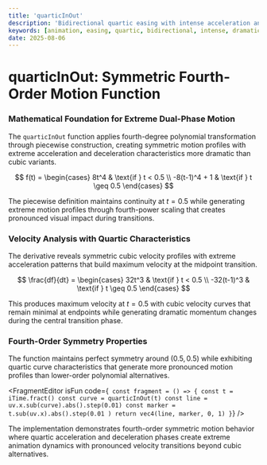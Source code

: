```yaml
---
title: 'quarticInOut'
description: 'Bidirectional quartic easing with intense acceleration and dramatic deceleration phases'
keywords: [animation, easing, quartic, bidirectional, intense, dramatic]
date: 2025-08-06
---
```



# quarticInOut: Symmetric Fourth-Order Motion Function

### Mathematical Foundation for Extreme Dual-Phase Motion

The `quarticInOut` function applies fourth-degree polynomial transformation through piecewise construction, creating symmetric motion profiles with extreme acceleration and deceleration characteristics more dramatic than cubic variants.

$$
f(t) = \begin{cases}
8t^4 & \text{if } t < 0.5 \\
-8(t-1)^4 + 1 & \text{if } t \geq 0.5
\end{cases}
$$

The piecewise definition maintains continuity at $t = 0.5$ while generating extreme motion profiles through fourth-power scaling that creates pronounced visual impact during transitions.

### Velocity Analysis with Quartic Characteristics

The derivative reveals symmetric cubic velocity profiles with extreme acceleration patterns that build maximum velocity at the midpoint transition.

$$
\frac{df}{dt} = \begin{cases}
32t^3 & \text{if } t < 0.5 \\
-32(t-1)^3 & \text{if } t \geq 0.5
\end{cases}
$$

This produces maximum velocity at $t = 0.5$ with cubic velocity curves that remain minimal at endpoints while generating dramatic momentum changes during the central transition phase.

### Fourth-Order Symmetry Properties

The function maintains perfect symmetry around $(0.5, 0.5)$ while exhibiting quartic curve characteristics that generate more pronounced motion profiles than lower-order polynomial alternatives.

<FragmentEditor
        isFun
        code={`
const fragment = () => {
        const t = iTime.fract()
        const curve = quarticInOut(t)
        const line = uv.x.sub(curve).abs().step(0.01)
        const marker = t.sub(uv.x).abs().step(0.01
        )
        return vec4(line, marker, 0, 1)
}`}
/>

The implementation demonstrates fourth-order symmetric motion behavior where quartic acceleration and deceleration phases create extreme animation dynamics with pronounced velocity transitions beyond cubic alternatives.
